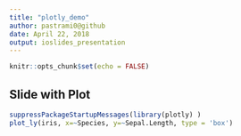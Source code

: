 ```yaml
---
title: "plotly_demo"
author: pastrami0@github
date: April 22, 2018
output: ioslides_presentation
---
```


```r
knitr::opts_chunk$set(echo = FALSE)
```


## Slide with Plot

```r
suppressPackageStartupMessages(library(plotly) )
plot_ly(iris, x=~Species, y=~Sepal.Length, type = 'box')
```

